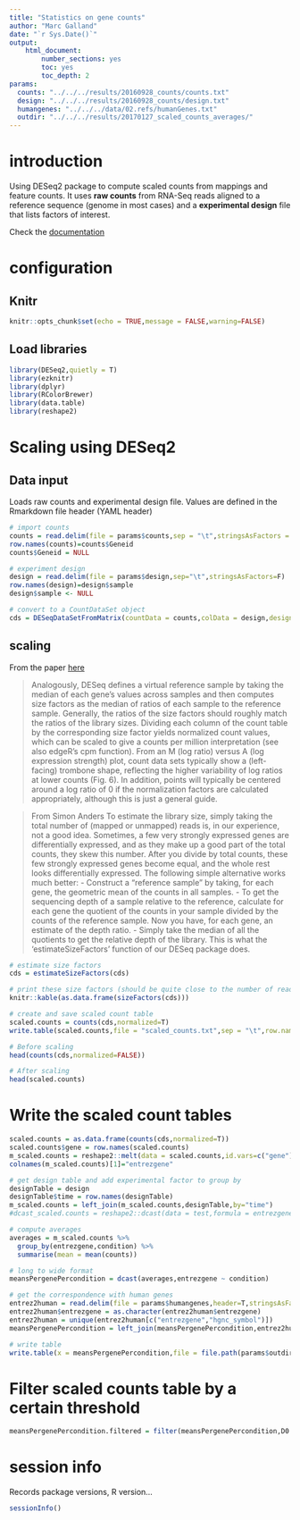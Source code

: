 ```yaml
---
title: "Statistics on gene counts"
author: "Marc Galland"
date: "`r Sys.Date()`"
output:
    html_document:
        number_sections: yes
        toc: yes
        toc_depth: 2  
params:
  counts: "../../../results/20160928_counts/counts.txt"
  design: "../../../results/20160928_counts/design.txt"
  humangenes: "../../../data/02.refs/humanGenes.txt"
  outdir: "../../../results/20170127_scaled_counts_averages/"
---
```

# introduction
Using DESeq2 package to compute scaled counts from mappings and feature counts. 
It uses __raw counts__ from RNA-Seq reads aligned to a reference sequence (genome in most cases) and a __experimental design__ file that lists factors of interest. 

Check the [documentation](https://bioconductor.org/packages/release/bioc/html/DESeq2.html)

# configuration

## Knitr
```r
knitr::opts_chunk$set(echo = TRUE,message = FALSE,warning=FALSE)
```
## Load libraries
```r
library(DESeq2,quietly = T)
library(ezknitr)
library(dplyr)
library(RColorBrewer)
library(data.table)
library(reshape2)
```

# Scaling using DESeq2

## Data input
Loads raw counts and experimental design file. Values are defined in the Rmarkdown file header (YAML header)
```r
# import counts
counts = read.delim(file = params$counts,sep = "\t",stringsAsFactors = F,header = T)
row.names(counts)=counts$Geneid
counts$Geneid = NULL

# experiment design
design = read.delim(file = params$design,sep="\t",stringsAsFactors=F)
row.names(design)=design$sample
design$sample <- NULL

# convert to a CountDataSet object 
cds = DESeqDataSetFromMatrix(countData = counts,colData = design,design = ~ condition)
```

## scaling
From the paper [here](https://www.ncbi.nlm.nih.gov/pubmed/23975260)

> Analogously, DESeq defines a virtual reference sample by taking the median of each gene’s values across samples and then computes size factors as the median of ratios of each sample to the reference sample. Generally, the ratios of the size factors should roughly match the ratios of the library sizes. Dividing each column of the count table by the corresponding size factor yields normalized count values, which can be scaled to give a counts per million interpretation (see also edgeR’s cpm function). From an M (log ratio) versus A (log expression strength) plot, count data sets typically show a (left-facing) trombone shape, reflecting the higher variability of log ratios at lower counts (Fig. 6). In addition, points will typically be centered around a log ratio of 0 if the normalization factors are calculated appropriately, although this is just a general guide.

> From Simon Anders
To estimate the library size, simply taking the total number of (mapped or unmapped) reads is, in our experience, not a good idea.
Sometimes, a few very strongly expressed genes are differentially expressed, and as they make up a good part of the total counts, they skew this number. After you divide by total counts, these few strongly expressed genes become equal, and the whole rest looks differentially expressed.
The following simple alternative works much better:
- Construct a "reference sample" by taking, for each gene, the geometric mean of the counts in all samples.
- To get the sequencing depth of a sample relative to the reference, calculate for each gene the quotient of the counts in your sample divided by the counts of the reference sample. Now you have, for each gene, an estimate of the depth ratio.
- Simply take the median of all the quotients to get the relative depth of the library.
This is what the 'estimateSizeFactors' function of our DESeq package does. 

```r
# estimate size factors
cds = estimateSizeFactors(cds)

# print these size factors (should be quite close to the number of reads in the libraries)
knitr::kable(as.data.frame(sizeFactors(cds)))
```

```r
# create and save scaled count table
scaled.counts = counts(cds,normalized=T)
write.table(scaled.counts,file = "scaled_counts.txt",sep = "\t",row.names = F)

# Before scaling
head(counts(cds,normalized=FALSE))

# After scaling
head(scaled.counts)

```

# Write the scaled count tables
```r
scaled.counts = as.data.frame(counts(cds,normalized=T))
scaled.counts$gene = row.names(scaled.counts)
m_scaled.counts = reshape2::melt(data = scaled.counts,id.vars=c("gene"),variable.name="time",value.name="counts")
colnames(m_scaled.counts)[1]="entrezgene"

# get design table and add experimental factor to group by
designTable = design
designTable$time = row.names(designTable)
m_scaled.counts = left_join(m_scaled.counts,designTable,by="time")
#dcast_scaled.counts = reshape2::dcast(data = test,formula = entrezgene+ condition ~ counts,fun.aggregate = mean,value.var = "counts")

# compute averages
averages = m_scaled.counts %>%
  group_by(entrezgene,condition) %>%
  summarise(mean = mean(counts))

# long to wide format
meansPergenePercondition = dcast(averages,entrezgene ~ condition) 

# get the correspondence with human genes
entrez2human = read.delim(file = params$humangenes,header=T,stringsAsFactors=F)
entrez2human$entrezgene = as.character(entrez2human$entrezgene)
entrez2human = unique(entrez2human[c("entrezgene","hgnc_symbol")])
meansPergenePercondition = left_join(meansPergenePercondition,entrez2human[c("entrezgene","hgnc_symbol")],by="entrezgene")

# write table
write.table(x = meansPergenePercondition,file = file.path(params$outdir,"meansPerGenePerTimepoint.txt"),quote = F,sep = "\t",row.names=F)
```

# Filter scaled counts table by a certain threshold
```r
meansPergenePercondition.filtered = filter(meansPergenePercondition,D0 > 10) # you can also specify OR AND... && & |

```


# session info 
Records package versions, R version...
```r
sessionInfo()
```

